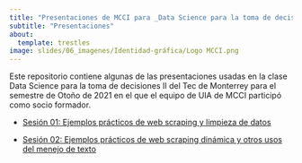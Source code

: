 ```yaml
---
title: "Presentaciones de MCCI para _Data Science para la toma de decisiones II_"
subtitle: "Presentaciones"
about:
  template: trestles
image: slides/06_imagenes/Identidad-gráfica/Logo MCCI.png
---
```


Este repositorio contiene algunas de las presentaciones usadas en la clase Data Science para la toma de decisiones II del Tec de Monterrey para el semestre de Otoño de 2021 en el que el equipo de UIA de MCCI participó como socio formador.


-  [Sesión 01: Ejemplos prácticos de web scraping y limpieza de datos](https://javiermtzrdz.github.io/TEC_Ciencia-de-Datos/slides/01_Scrap-y-procesamiento)

-  [Sesión 02: Ejemplos prácticos de web scraping dinámica y otros usos del menejo de texto](https://javiermtzrdz.github.io/TEC_Ciencia-de-Datos/slides/02_Scrap-dinámico-y-procesamiento)





